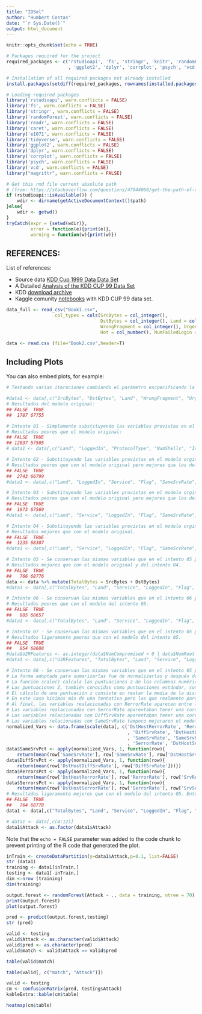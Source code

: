 ```yaml
---
title: "IDSml"
author: "Humbert Costas"
date: "`r Sys.Date()`"
output: html_document
---
```


```r
knitr::opts_chunk$set(echo = TRUE)

# Packages required for the project
required_packages <- c('rstudioapi', 'fs', 'stringr', 'knitr', 'randomForest', 'readr', 'caret', 'e1071', 'tidyverse'
                       , 'ggplot2', 'dplyr', 'corrplot', 'psych', 'vcd', 'magrittr')

# Installation of all required packages not already installed
install.packages(setdiff(required_packages, rownames(installed.packages())))

# Loading required packages
library('rstudioapi', warn.conflicts = FALSE)
library('fs', warn.conflicts = FALSE)
library('stringr', warn.conflicts = FALSE)
library('randomForest', warn.conflicts = FALSE)
library('readr', warn.conflicts = FALSE)
library('caret', warn.conflicts = FALSE)
library('e1071', warn.conflicts = FALSE)
library('tidyverse', warn.conflicts = FALSE)
library('ggplot2', warn.conflicts = FALSE)
library('dplyr', warn.conflicts = FALSE)
library('corrplot', warn.conflicts = FALSE)
library('psych', warn.conflicts = FALSE)
library('vcd', warn.conflicts = FALSE)
library("magrittr", warn.conflicts = FALSE)

# Get this rmd file current absolute path 
# (from: https://stackoverflow.com/questions/47044068/get-the-path-of-current-script)
if (rstudioapi::isAvailable()) {
    wdir <- dirname(getActiveDocumentContext()$path)
}else{
    wdir <- getwd()
}
tryCatch(expr = {setwd(wdir)}, 
         error = function(e){print(e)}, 
         warning = function(w){print(w)})
```

## REFERENCES:

List of references:
  
  - Source data [KDD Cup 1999 Data Data Set](https://archive.ics.uci.edu/ml/datasets/kdd+cup+1999+data)
  - A Detailed [Analysis of the KDD CUP 99 Data Set](https://www.ecb.torontomu.ca/~bagheri/papers/cisda.pdf)
  - KDD [download archive](https://www.kdd.org/kdd-cup/view/kdd-cup-1999/Data)
  - Kaggle comunity [notebooks](https://www.kaggle.com/datasets/galaxyh/kdd-cup-1999-data/code) with KDD CUP 99 data set.
  


```r
data_full <- read_csv("Book1.csv",
                  col_types = cols(SrcBytes = col_integer(),
                                   DstBytes = col_integer(), Land = col_integer(),
                                   WrongFragment = col_integer(), Urgent = col_number(),
                                   Hot = col_number(), NumFailedLogin = col_integer()))

data <- read.csv (file="Book2.csv",header=T)

```

## Including Plots

You can also embed plots, for example:

```r
# Testando varias iteraciones cambiando el parámetro escpecificando la cantidad de árboles en el randomforrest llegamos a la conclusión que desempeñaba mejor dejándolo en 70.

#data1 <- data[,c("SrcBytes", "DstBytes", "Land", "WrongFragment", "Urgent", "SameSrvRate", "LoggedIn",  "DstHostSameSrvRate", "DstHostSrvCount","Flag","Attack" )]
# Resultados del modelo original:
## FALSE  TRUE 
##  1787 67755

# Intento 01 - Simplemente substituyendo las variables provistas en el modelo orginal por las que se habían identificado como teniendo más correlación con la respuesta "Attack"
# Resultados peores que el modelo original:
## FALSE  TRUE 
## 12037 57505 
# data1 <- data[,c("Land", "LoggedIn", "ProtocolType", "NumShells", "IsGuestLogin", "RootShell",  "Urgent", "Flag", "IsHostLogin", "NumFailedLogin", "Service", "Attack")]

# Intento 02 - Substituyendo las variables provistas en el modelo orginal por las que se han identificado como teniendo la mayor correlación con las variables respuestas derivadas desde "Attack".
# Resultados peores que con el modelo original pero mejores que los del intento 01.
## FALSE  TRUE 
##  2743 66799
#data1 <- data[,c("Land", "LoggedIn", "Service", "Flag", "SameSrvRate", "DiffSrvRate", "DstHostDiffSrvRate", "RootShell",  "Duration", "Attack")]

# Intento 03 - Substituyendo las variables provistas en el modelo orginal por las que se han identificado como teniendo la mayor correlación con las variables respuestas derivadas desde "Attack" y con las que tienen buena relación con la variable genérica "IsAttack".
# Resultados peores que con el modelo original pero mejores que los del intento 01 y 02.
## FALSE  TRUE 
##  1973 67569
#data1 <- data[,c("Land", "Service", "LoggedIn", "Flag", "SameSrvRate", "DiffSrvRate", "DstHostDiffSrvRate", "RootShell",  "Duration", "DstHostRerrorRate", "Count", "Attack")]

# Intento 04 - Substituyendo las variables provistas en el modelo orginal por las que se han identificado como teniendo una correlación con las variables respuestas derivadas desde "Attack" con un coefficiente >= 0.6 y manteniendo las del intento 03.
# Resultados mejores que con el modelo original.
## FALSE  TRUE 
##  1235 68307
#data1 <- data[,c("Land", "Service", "LoggedIn", "Flag", "SameSrvRate", "DiffSrvRate", "DstHostDiffSrvRate", "RootShell",  "Duration", "DstHostRerrorRate", "Count", "Attack")]

# Intento 05 - Se conservan las mismas variables que en el intento 05 pero se le añade una nueva, TotalBytes = SrcBytes + DstBytes.
# Resultados mejores que con el modelo original y del intento 04.
## FALSE  TRUE 
##   766 68776
data <- data %>% mutate(TotalBytes = SrcBytes + DstBytes)
#data1 <- data[,c("TotalBytes", "Land", "Service", "LoggedIn", "Flag", "SameSrvRate", "DiffSrvRate", "DstHostDiffSrvRate", "RootShell",  "Duration", "DstHostRerrorRate", "Count", "DstHostSameSrvRate", "DstHostSrvCount", "ProtocolType", "NumShells", "IsGuestLogin", "Attack")]

# Intento 06 - Se conservan las mismas variables que en el intento 06 pero se le añade las que no tenía y tienen un coeficiente de correlación >= 0.5 con las variables respuestas.
# Resultados peores que con el modelo del intento 05.
## FALSE  TRUE 
##   885 68657
#data1 <- data[,c("TotalBytes", "Land", "Service", "LoggedIn", "Flag", "SameSrvRate", "DiffSrvRate", "DstHostDiffSrvRate", "RootShell",  "Duration", "DstHostRerrorRate", "Count", "DstHostSameSrvRate", "DstHostSrvCount", "ProtocolType", "NumShells", "IsGuestLogin", "RootShell", "Urgent", "Attack")]

# Intento 07 - Se conservan las mismas variables que en el intento 05 pero, para intentar predecir mejor los tipos de ataques U2R, siendo este el tipo más grave que deberíamos identificar,  se le añade una feature nueva en base a una combinación de aquellas que tienen mayor correlación con este tipo de ataques
# Resultados ligeramente peores que con el modelo del intento 05.
## FALSE  TRUE 
##   854 68688
#data$U2RFeatures <- as.integer(data$NumCompromised > 0 | data$NumRoot > 0 | data$NumShells > 0 | data$NumFile > 0)
#data1 <- data[,c("U2RFeatures", "TotalBytes", "Land", "Service", "LoggedIn", "Flag", "SameSrvRate", "DiffSrvRate", "DstHostDiffSrvRate", "RootShell",  "Duration", "DstHostRerrorRate", "Count", "DstHostSameSrvRate", "DstHostSrvCount", "ProtocolType", "NumShells", "IsGuestLogin", "Attack")]

# Intento 08 - Se conservan las mismas variables que en el intento 05 pero se substituye algunas variables numéricas por otra que creemos que las sumariza.
# La forma adoptada para sumarizarlas fue de normalizarlas y después de sacar la média de los valores.
# La función scale() calcula las puntuaciones z de las columnas numéricas especificadas. Resta la media de cada columna y la divide por la desviación estándar, con lo que cada columna tiene una media de 0 y una desviación estándar de 1. 
# Las puntuaciones Z, también conocidas como puntuaciones estándar, son una medida de cuántas desviaciones estándar hay entre una observación o un punto de datos y la media de una distribución. Una puntuación z indica la posición relativa de un punto de datos individual en relación con la media de la distribución.
# El cálculo de una puntuación z consiste en restar la media de la distribución del punto de datos individual y dividirla por la desviación típica de la distribución.
# En este caso hicimos más de una tentativa pero las que realmente parecieron agregar algo fue la sumarización de las "RerrorRate" 
# Al final, las variables realacionadas con RerrorRate aparecen entre las que tienen mayor correlación entre ellas y también con las variables respuestas. 
# Las variables realacionadas con SerrorRate aparentaban tener una correlación solo moderada con las variables respuestas.  
# Las variables relacionadas con DiffSrvRate aparentaban tener una correlación solo moderada con las variables respuestas, pero con IsProbeAttack aparecía como teneiendo una buena correlación entonces también la continuaremos derivando aunque no la selecionemos para el modelo general. 
# Las variables relacionadas con SameSrvRate tampoco mejoraron el modelo, entonces preferimos guardarlas por separado. Estas tenían una correlación entre ellas con un coefficientes entre 0.83 y 0.94.
normalized_Vars <- data.frame(scale(data[, c('DstHostRerrorRate', 'RerrorRate', 'SrvRerrorRate', 'DstHostSrvRerrorRate'
                                             , 'DiffSrvRate', 'DstHostDiffSrvRate'
                                             , 'SameSrvRate', 'SameSrvRate', 'DstHostSrvCount'
                                             , 'SerrorRate', 'DstHostSerrorRate', 'SrvSerrorRate', 'DstHostSrvSerrorRate')]))
data$SameSrvPct <- apply(normalized_Vars, 1, function(row){
    return(mean(row['SameSrvRate'], row['SameSrvRate'], row['DstHostSrvCount']))})
data$DiffSrvPct <- apply(normalized_Vars, 1, function(row){
    return(mean(row['DstHostDiffSrvRate'], row['DiffSrvRate']))})
data$RerrorsPct <- apply(normalized_Vars, 1, function(row){
    return(mean(row['DstHostRerrorRate'], row['RerrorRate'], row['SrvRerrorRate'], row['DstHostSrvRerrorRate']))})
data$SerrorsPct <- apply(normalized_Vars, 1, function(row){
    return(mean(row['DstHostSerrorRate'], row['SerrorRate'], row['SrvSerrorRate'], row['DstHostSrvSerrorRate']))})
# Resultados ligeramente mejores que con el modelo del intento 05. Entonces vamos guardar la nueva variable "RerrorsPct" 
## FALSE  TRUE 
##   764 68778
data1 <- data[,c("TotalBytes", "Land", "Service", "LoggedIn", "Flag", "SameSrvRate", "DiffSrvRate", "DstHostDiffSrvRate", "RootShell",  "Duration", "RerrorsPct", "Count", "DstHostSameSrvRate", "DstHostSrvCount", "ProtocolType", "NumShells", "IsGuestLogin", "Attack")]

# data1 <- data[,c(4:12)]
data1$Attack <- as.factor(data1$Attack)
```

Note that the `echo = FALSE` parameter was added to the code chunk to prevent printing of the R code that generated the plot.

```r
inTrain <- createDataPartition(y=data1$Attack,p=0.1, list=FALSE)
str (data1)
training <- data1[inTrain,]
testing <- data1[-inTrain,]
dim <-nrow (training)
dim(training)
```


```r
output.forest <- randomForest(Attack ~ ., data = training, ntree = 70)
print(output.forest)
plot(output.forest)
```


```r
pred <- predict(output.forest,testing)
str (pred)

```

```r
valid <- testing
valid$Attack <- as.character(valid$Attack)
valid$pred <- as.character(pred)
valid$match <- valid$Attack == valid$pred

table(valid$match)
```

```r
table(valid[, c("match", "Attack")])
```

```r
valid <- testing
cm <- confusionMatrix(pred, testing$Attack)
kableExtra::kable(cm$table)
```

```r
heatmap(cm$table)
```
